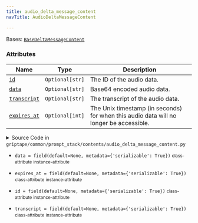 ```yaml
---
title: audio_delta_message_content
navTitle: AudioDeltaMessageContent

---
```


<span id="griptape.common.prompt_stack.contents.audio_delta_message_content.AudioDeltaMessageContent"></span>

Bases:
 [`BaseDeltaMessageContent`](../..#griptape.common.BaseDeltaMessageContent "BaseDeltaMessageContent (griptape.common.BaseDeltaMessageContent)")

### Attributes

| Name                                                                                                                                                                                                                                                                                                                                                                                                                                        | Type            | Description                                                                                 |
| ------------------------------------------------------------------------------------------------------------------------------------------------------------------------------------------------------------------------------------------------------------------------------------------------------------------------------------------------------------------------------------------------------------------------------------------- | --------------- | ------------------------------------------------------------------------------------------- |
| <a href="audio_delta_message_content.mdx#griptape.common.prompt_stack.contents.audio_delta_message_content.AudioDeltaMessageContent.id" title="id = field(default=None, metadata={'serializable': True})           class-attribute       instance-attribute    (griptape.common.prompt_stack.contents.audio_delta_message_content.AudioDeltaMessageContent.id)"><code class="language-python">id</code></a>                                 | `Optional[str]` | The ID of the audio data.<br/>                                                              |
| <a href="audio_delta_message_content.mdx#griptape.common.prompt_stack.contents.audio_delta_message_content.AudioDeltaMessageContent.data" title="data = field(default=None, metadata={'serializable': True})           class-attribute       instance-attribute    (griptape.common.prompt_stack.contents.audio_delta_message_content.AudioDeltaMessageContent.data)"><code class="language-python">data</code></a>                         | `Optional[str]` | Base64 encoded audio data.<br/>                                                             |
| <a href="audio_delta_message_content.mdx#griptape.common.prompt_stack.contents.audio_delta_message_content.AudioDeltaMessageContent.transcript" title="transcript = field(default=None, metadata={'serializable': True})           class-attribute       instance-attribute    (griptape.common.prompt_stack.contents.audio_delta_message_content.AudioDeltaMessageContent.transcript)"><code class="language-python">transcript</code></a> | `Optional[str]` | The transcript of the audio data.<br/>                                                      |
| <a href="audio_delta_message_content.mdx#griptape.common.prompt_stack.contents.audio_delta_message_content.AudioDeltaMessageContent.expires_at" title="expires_at = field(default=None, metadata={'serializable': True})           class-attribute       instance-attribute    (griptape.common.prompt_stack.contents.audio_delta_message_content.AudioDeltaMessageContent.expires_at)"><code class="language-python">expires_at</code></a> | `Optional[int]` | The Unix timestamp (in seconds) for when this audio data will no longer be accessible.<br/> |

<details><summary>Source Code in <code>griptape&#47;common&#47;prompt_stack&#47;contents&#47;audio_delta_message_content.py</code></summary>

```python
@define(kw_only=True)
class AudioDeltaMessageContent(BaseDeltaMessageContent):
    """A delta message content for audio data.

    Attributes:
        id: The ID of the audio data.
        data: Base64 encoded audio data.
        transcript: The transcript of the audio data.
        expires_at: The Unix timestamp (in seconds) for when this audio data will no longer be accessible.
    """

    id: Optional[str] = field(default=None, metadata={"serializable": True})
    data: Optional[str] = field(default=None, metadata={"serializable": True})
    transcript: Optional[str] = field(default=None, metadata={"serializable": True})
    expires_at: Optional[int] = field(default=None, metadata={"serializable": True})
```

</details>

-   `data = field(default=None, metadata={'serializable': True})` <small>class-attribute</small> <small>instance-attribute</small>  <span id="griptape.common.prompt_stack.contents.audio_delta_message_content.AudioDeltaMessageContent.data"></span> 

-   `expires_at = field(default=None, metadata={'serializable': True})` <small>class-attribute</small> <small>instance-attribute</small>  <span id="griptape.common.prompt_stack.contents.audio_delta_message_content.AudioDeltaMessageContent.expires_at"></span> 

-   `id = field(default=None, metadata={'serializable': True})` <small>class-attribute</small> <small>instance-attribute</small>  <span id="griptape.common.prompt_stack.contents.audio_delta_message_content.AudioDeltaMessageContent.id"></span> 

-   `transcript = field(default=None, metadata={'serializable': True})` <small>class-attribute</small> <small>instance-attribute</small>  <span id="griptape.common.prompt_stack.contents.audio_delta_message_content.AudioDeltaMessageContent.transcript"></span> 
